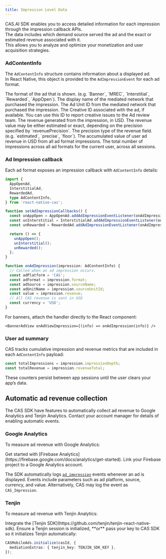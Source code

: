```yaml
---
title: Impression Level Data
---
```


CAS.AI SDK enables you to access detailed information for each impression through the impression callback APIs.  
The data includes which demand source served the ad and the exact or estimated revenue associated with it.  
This allows you to analyze and optimize your monetization and user acquisition strategies.

### AdContentInfo
The `AdContentInfo` structure contains information about a displayed ad.  
In React Native, this object is provided to the `AdImpressionEvent` for each ad format.

<Property name="format" type="string">
  The format of the ad that is shown. (e.g. `Banner`, `MREC`, `Interstitial`, `Rewarded`, `AppOpen`).
</Property>

<Property name="sourceName" type="string">
  The display name of the mediated network that purchased the impression.
</Property>

<Property name="sourceUnitId" type="string">
  The Ad Unit ID from the mediated network that purchased the impression.
</Property>

<Property name="creativeId" type="string" optional>
  The Creative ID associated with the ad, if available.
  You can use this ID to report creative issues to the Ad review team. 
</Property>

<Property name="revenue" type="number">
  The revenue generated from the impression, in USD. 
  The revenue value may be either estimated or exact, depending on the precision specified by `revenuePrecision`. 
</Property>

<Property name="revenuePrecision" type="string">
  The precision type of the revenue field. (e.g. `estimated`, `precise`, `floor`).
</Property>

<Property name="revenueTotal" type="number">
  The accumulated value of user ad revenue in USD from all ad format impressions. 
</Property>

<Property name="impressionDepth" type="number">
  The total number of impressions across all ad formats for the current user, across all sessions. 
</Property>


### Ad Impression callback

Each ad format exposes an impression callback with `AdContentInfo` details:

```ts
import {
  AppOpenAd,
  InterstitialAd,
  RewardedAd,
  type AdContentInfo,
} from 'react-native-cas';

function setAdImpressionCallbacks() {
  const unAppOpen = AppOpenAd.addAdImpressionEventListener(onAdImpression);
  const unInterstitial = InterstitialAd.addAdImpressionEventListener(onAdImpression);
  const unRewarded = RewardedAd.addAdImpressionEventListener(onAdImpression);

  return () => {
    unAppOpen();
    unInterstitial();
    unRewarded();
  };
}

function onAdImpression(impression: AdContentInfo) {
  // Called when an ad impression occurs.  
  const adPlatform = 'CAS';
  const adFormat = impression.format;
  const adSource = impression.sourceName;
  const adUnitName = impression.sourceUnitId;
  const value = impression.revenue;
  // All CAS revenue is sent in USD  
  const currency = 'USD';
}
```

For banners, attach the handler directly to the React component:

```tsx
<BannerAdView onAdViewImpression={(info) => onAdImpression(info)} />
```

### User ad summary
CAS tracks cumulative impression and revenue metrics that are included in each `AdContentInfo` payload:

```ts
const totalImpressions = impression.impressionDepth;
const totalRevenue = impression.revenueTotal;
```

<Info>
These counters persist between app sessions until the user clears your app’s data.
</Info>

## Automatic ad revenue collection
The CAS SDK have features to automatically collect ad revenue to Google Analytics and Tenjin Analytics. 
Contact your account manager for details of enabling automatic events.

### Google Analytics
To measure ad revenue with Google Analytics:

<Steps>
<Step title="Get started">
Get started with [Firebase Analytics](https://firebase.google.com/docs/analytics/get-started).
</Step>
<Step title="Link project">
Link your Firebase project to a Google Analytics account.
</Step>
</Steps>


The SDK automatically logs [`ad_impression`](https://firebase.google.com/docs/reference/android/com/google/firebase/analytics/FirebaseAnalytics.Event#public-static-final-string-ad_impression)
events whenever an ad is displayed.
Events include parameters such as ad platform, source, currency, and value.
Alternatively, CAS may log the event as `CAS_Impression`.

### Tenjin
To measure ad revenue with Tenjin Analytics:

<Steps>
<Step title="Get started">
Integrate the [Tenjin SDK](https://github.com/tenjin/tenjin-react-native-sdk).
</Step>
<Step>
Ensure a Tenjin session is initialized, **or** pass your key to CAS SDK so it initializes Tenjin automatically:

```ts
CASMobileAds.initialize(casId, {
  mediationExtras: { tenjin_key: TENJIN_SDK_KEY },
});
```
</Step>
</Steps>


